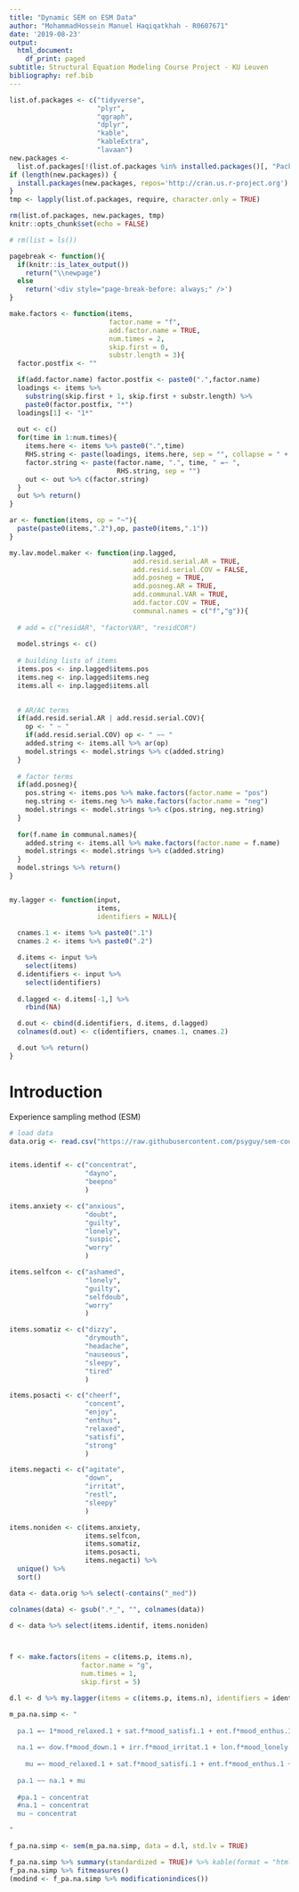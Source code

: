 ```yaml
---
title: "Dynamic SEM on ESM Data"
author: "MohammadHossein Manuel Haqiqatkhah - R0607671"
date: '2019-08-23'
output:
  html_document:
    df_print: paged
subtitle: Structural Equation Modeling Course Project - KU Leuven
bibliography: ref.bib
---
```



```r
list.of.packages <- c("tidyverse",
                      "plyr",
                      "qgraph",
                      "dplyr",
                      "kable",
                      "kableExtra",
                      "lavaan")
new.packages <-
  list.of.packages[!(list.of.packages %in% installed.packages()[, "Package"])]
if (length(new.packages)) {
  install.packages(new.packages, repos='http://cran.us.r-project.org')
}
tmp <- lapply(list.of.packages, require, character.only = TRUE)

rm(list.of.packages, new.packages, tmp)
knitr::opts_chunk$set(echo = FALSE)

# rm(list = ls())

```

```r

pagebreak <- function(){
  if(knitr::is_latex_output())
    return("\\newpage")
  else
    return('<div style="page-break-before: always;" />')
}

```


```r

make.factors <- function(items,
                         factor.name = "f",
                         add.factor.name = TRUE,
                         num.times = 2,
                         skip.first = 0,
                         substr.length = 3){
  factor.postfix <- ""

  if(add.factor.name) factor.postfix <- paste0(".",factor.name)
  loadings <- items %>%
    substring(skip.first + 1, skip.first + substr.length) %>%
    paste0(factor.postfix, "*")
  loadings[1] <- "1*"
  
  out <- c()  
  for(time in 1:num.times){
    items.here <- items %>% paste0(".",time)
    RHS.string <- paste(loadings, items.here, sep = "", collapse = " + ")
    factor.string <- paste(factor.name, ".", time, " =~ ",
                           RHS.string, sep = "")
    out <- out %>% c(factor.string)
  }
  out %>% return()
}

ar <- function(items, op = "~"){
  paste(paste0(items,".2"),op, paste0(items,".1"))
}

my.lav.model.maker <- function(inp.lagged,
                               add.resid.serial.AR = TRUE,
                               add.resid.serial.COV = FALSE,
                               add.posneg = TRUE,
                               add.posneg.AR = TRUE,
                               add.communal.VAR = TRUE,
                               add.factor.COV = TRUE,
                               communal.names = c("f","g")){
  
  # add = c("residAR", "factorVAR", "residCOR")
  
  model.strings <- c()
  
  # building lists of items
  items.pos <- inp.lagged$items.pos
  items.neg <- inp.lagged$items.neg
  items.all <- inp.lagged$items.all
  

  # AR/AC terms
  if(add.resid.serial.AR | add.resid.serial.COV){
    op <- " ~ "
    if(add.resid.serial.COV) op <- " ~~ "
    added.string <- items.all %>% ar(op)
    model.strings <- model.strings %>% c(added.string)
  }
  
  # factor terms
  if(add.posneg){
    pos.string <- items.pos %>% make.factors(factor.name = "pos")
    neg.string <- items.neg %>% make.factors(factor.name = "neg")
    model.strings <- model.strings %>% c(pos.string, neg.string)
  }
  
  for(f.name in communal.names){
    added.string <- items.all %>% make.factors(factor.name = f.name)
    model.strings <- model.strings %>% c(added.string)
  }
  model.strings %>% return()
}


my.lagger <- function(input,
                      items,
                      identifiers = NULL){
    
  cnames.1 <- items %>% paste0(".1")
  cnames.2 <- items %>% paste0(".2")

  d.items <- input %>%
    select(items)
  d.identifiers <- input %>%
    select(identifiers)
  
  d.lagged <- d.items[-1,] %>% 
    rbind(NA)

  d.out <- cbind(d.identifiers, d.items, d.lagged)
  colnames(d.out) <- c(identifiers, cnames.1, cnames.2)

  d.out %>% return()
}

```


# Introduction

Experience sampling method (ESM)

```r

# load data
data.orig <- read.csv("https://raw.githubusercontent.com/psyguy/sem-course-project/master/data/ESMdata.csv")


items.identif <- c("concentrat",
                   "dayno",
                   "beepno"
                   )

items.anxiety <- c("anxious",
                   "doubt",
                   "guilty",
                   "lonely",
                   "suspic",
                   "worry"
                   )

items.selfcon <- c("ashamed",
                   "lonely",
                   "guilty",
                   "selfdoub",
                   "worry"
                   )

items.somatiz <- c("dizzy",
                   "drymouth",
                   "headache",
                   "nauseous",
                   "sleepy",
                   "tired"
                   )

items.posacti <- c("cheerf",
                   "concent",
                   "enjoy",
                   "enthus",
                   "relaxed",
                   "satisfi",
                   "strong"
                   )

items.negacti <- c("agitate",
                   "down",
                   "irritat",
                   "restl",
                   "sleepy"
                   )

items.noniden <- c(items.anxiety,
                   items.selfcon,
                   items.somatiz,
                   items.posacti,
                   items.negacti) %>% 
  unique() %>% 
  sort()

data <- data.orig %>% select(-contains("_med"))

colnames(data) <- gsub(".*_", "", colnames(data))

d <- data %>% select(items.identif, items.noniden)



f <- make.factors(items = c(items.p, items.n),
                  factor.name = "g",
                  num.times = 1,
                  skip.first = 5)

d.l <- d %>% my.lagger(items = c(items.p, items.n), identifiers = identifiers)

```



```r

m_pa.na.simp <- "
  
  pa.1 =~ 1*mood_relaxed.1 + sat.f*mood_satisfi.1 + ent.f*mood_enthus.1 + che.f*mood_cheerf.1 + str.f*mood_strong.1
  
  na.1 =~ dow.f*mood_down.1 + irr.f*mood_irritat.1 + lon.f*mood_lonely.1 + anx.f*mood_anxious.1 + sus.f*mood_suspic.1 + gui.f*mood_guilty.1 + dou.f*mood_doubt.1
  
    mu =~ mood_relaxed.1 + sat.f*mood_satisfi.1 + ent.f*mood_enthus.1 + che.f*mood_cheerf.1 + str.f*mood_strong.1 + dow.f*mood_down.1 + irr.f*mood_irritat.1 + lon.f*mood_lonely.1 + anx.f*mood_anxious.1 + sus.f*mood_suspic.1 + gui.f*mood_guilty.1 + dou.f*mood_doubt.1
  
  pa.1 ~~ na.1 + mu
  
  #pa.1 ~ concentrat
  #na.1 ~ concentrat
  mu ~ concentrat

"

f_pa.na.simp <- sem(m_pa.na.simp, data = d.l, std.lv = TRUE)

f_pa.na.simp %>% summary(standardized = TRUE)# %>% kable(format = "html")
f_pa.na.simp %>% fitmeasures()
(modind <- f_pa.na.simp %>% modificationindices())



```
